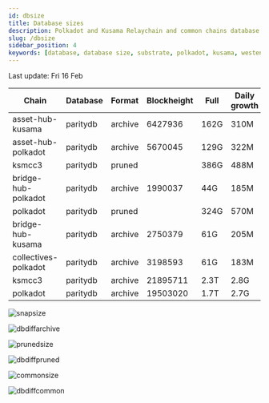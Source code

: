 ```yaml
---
id: dbsize
title: Database sizes
description: Polkadot and Kusama Relaychain and common chains database sizes
slug: /dbsize
sidebar_position: 4
keywords: [database, database size, substrate, polkadot, kusama, westend]
---
```



Last update: Fri 16 Feb

| Chain    | Database   | Format | Blockheight | Full         | Daily growth |
| ------------------------| ----------- | -------- | ------- | ---------- | ----- | 
| asset-hub-kusama | paritydb | archive | 6427936 | 162G | 310M |
| asset-hub-polkadot | paritydb | archive | 5670045 | 129G | 322M |
| ksmcc3 | paritydb | pruned |  | 386G | 488M |
| bridge-hub-polkadot | paritydb | archive | 1990037 | 44G | 185M |
| polkadot | paritydb | pruned |  | 324G | 570M |
| bridge-hub-kusama | paritydb | archive | 2750379 | 61G | 205M |
| collectives-polkadot | paritydb | archive | 3198593 | 61G | 183M |
| ksmcc3 | paritydb | archive | 21895711 | 2.3T | 2.8G |
| polkadot | paritydb | archive | 19503020 | 1.7T | 2.7G |

![snapsize](/img/archivesize.png)

![dbdiffarchive](/img/dbdiffrelay.png)

![prunedsize](/img/prunedsize.png)

![dbdiffpruned](/img/dbdiffpruned.png)

![commonsize](/img/commonsize.png)

![dbdiffcommon](/img/dbdiffcommon.png)
